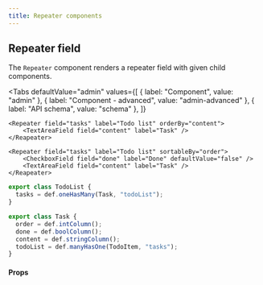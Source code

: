 ```yaml
---
title: Repeater components
---
```



## Repeater field

The `Repeater` component renders a repeater field with given child components.

<Tabs
  defaultValue="admin"
  values={[
    { label: "Component", value: "admin" },
    { label: "Component - advanced", value: "admin-advanced" },
    { label: "API schema", value: "schema" },
  ]}
>
  <TabItem value="admin">

```tsx
<Repeater field="tasks" label="Todo list" orderBy="content">
    <TextAreaField field="content" label="Task" />
</Reapeater>
```

  </TabItem>
  <TabItem value="admin-advanced">

```tsx
<Repeater field="tasks" label="Todo list" sortableBy="order">
    <CheckboxField field="done" label="Done" defaultValue="false" />
    <TextAreaField field="content" label="Task" />
</Reapeater>
```

  </TabItem>
  <TabItem value="schema">

```ts
export class TodoList {
  tasks = def.oneHasMany(Task, "todoList");
}

export class Task {
  order = def.intColumn();
  done = def.boolColumn();
  content = def.stringColumn();
  todoList = def.manyHasOne(TodoItem, "tasks");
}
```

  </TabItem>
</Tabs>

#### Props

<PropsTable>
  <SharedProps.field required />
  <SharedProps.label required />
  <SharedProps.sortableBy />
  <SharedProps.orderBy />
</PropsTable>
